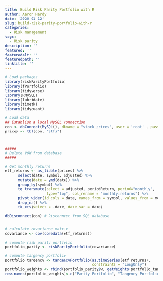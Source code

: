```yaml
---
title: Build Risk Parity Portfolio with R
author: Aaron Hardy
date: '2020-01-12'
slug: build-risk-parity-portfolio-with-r
categories:
  - Risk management
tags:
  - Risk parity
description: ''
featured: ''
featuredalt: ''
featuredpath: ''
linktitle: ''
---
```



```r
# Load packages
library(riskParityPortfolio)
library(fPortfolio)
library(tidyverse)
library(RMySQL)
library(lubridate)
library(timetk)
library(tidyquant)

# Load data
## Establish a local MySQL connection
con <- dbConnect(MySQL(), dbname = "stock_prices", user = 'root' , password='paperback12')
prices <- tbl(con, "etfs")



#####
# Delete VOW from database
#####

# Get monthly returns
etf_returns <- as_tibble(prices) %>%
      select(date, symbol, adjusted) %>%
      mutate(date = ymd(date)) %>% 
      group_by(symbol) %>%
      tq_transmute(select = adjusted, periodReturn, period="monthly", 
                   type="log", col_rename = "monthly.returns") %>% 
      pivot_wider(id_cols = date, names_from = symbol, values_from = monthly.returns) %>%
      drop_na() %>%
      tk_xts(select = -date, date_var = date)

dbDisconnect(con) # Disconnect from SQL database


# calculate covariance matrix
covariance <- cov(coredata(etf_returns))

# compute risk parity portfolio
portfolio_parity <- riskParityPortfolio(covariance)

# compute tangency portfolio
portfolio_tangency <- tangencyPortfolio(as.timeSeries(etf_returns), 
                                        constraints = "LongOnly")
portfolio_weights <- rbind(portfolio_parity$w, getWeights(portfolio_tangency))
row.names(portfolio_weights)<-c("Parity Portfolio", "Tangency Portfolio")
```

